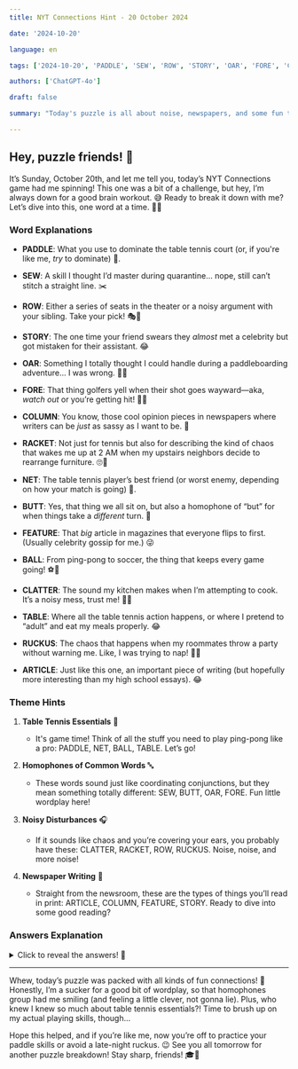 ```yaml
---  
title: NYT Connections Hint - 20 October 2024  

date: '2024-10-20'  

language: en  

tags: ['2024-10-20', 'PADDLE', 'SEW', 'ROW', 'STORY', 'OAR', 'FORE', 'COLUMN', 'RACKET', 'NET', 'BUTT', 'FEATURE', 'BALL', 'CLATTER', 'TABLE', 'RUCKUS', 'ARTICLE']  

authors: ['ChatGPT-4o']  

draft: false  

summary: "Today's puzzle is all about noise, newspapers, and some fun table tennis essentials..."  

---  
```


## Hey, puzzle friends! 🎉  

It’s Sunday, October 20th, and let me tell you, today’s NYT Connections game had me spinning! This one was a bit of a challenge, but hey, I’m always down for a good brain workout. 😅 Ready to break it down with me? Let’s dive into this, one word at a time. 🧠✨  

### Word Explanations  

- **PADDLE**: What you use to dominate the table tennis court (or, if you're like me, *try* to dominate) 🏓.  
- **SEW**: A skill I thought I’d master during quarantine... nope, still can’t stitch a straight line. ✂️  
- **ROW**: Either a series of seats in the theater or a noisy argument with your sibling. Take your pick! 🎭👊  
- **STORY**: The one time your friend swears they *almost* met a celebrity but got mistaken for their assistant. 😂  

- **OAR**: Something I totally thought I could handle during a paddleboarding adventure... I was wrong. 🌊🚣  
- **FORE**: That thing golfers yell when their shot goes wayward—aka, *watch out* or you’re getting hit! 🏌️‍♂️  
- **COLUMN**: You know, those cool opinion pieces in newspapers where writers can be *just* as sassy as I want to be. 📝  
- **RACKET**: Not just for tennis but also for describing the kind of chaos that wakes me up at 2 AM when my upstairs neighbors decide to rearrange furniture. 🙄🎾  

- **NET**: The table tennis player’s best friend (or worst enemy, depending on how your match is going) 🏓.  
- **BUTT**: Yes, that thing we all sit on, but also a homophone of “but” for when things take a *different* turn. 🍑  
- **FEATURE**: That *big* article in magazines that everyone flips to first. (Usually celebrity gossip for me.) 😜  
- **BALL**: From ping-pong to soccer, the thing that keeps every game going! ⚽🎾  

- **CLATTER**: The sound my kitchen makes when I’m attempting to cook. It’s a noisy mess, trust me! 🍳🥄  
- **TABLE**: Where all the table tennis action happens, or where I pretend to “adult” and eat my meals properly. 😂  
- **RUCKUS**: The chaos that happens when my roommates throw a party without warning me. Like, I was trying to nap! 😤🎉  
- **ARTICLE**: Just like this one, an important piece of writing (but hopefully more interesting than my high school essays). 😂  

### Theme Hints  

1. **Table Tennis Essentials** 🏓  
   - It's game time! Think of all the stuff you need to play ping-pong like a pro: PADDLE, NET, BALL, TABLE. Let’s go!  

2. **Homophones of Common Words** 🔤  
   - These words sound just like coordinating conjunctions, but they mean something totally different: SEW, BUTT, OAR, FORE. Fun little wordplay here!  

3. **Noisy Disturbances** 🎧  
   - If it sounds like chaos and you’re covering your ears, you probably have these: CLATTER, RACKET, ROW, RUCKUS. Noise, noise, and more noise!  

4. **Newspaper Writing** 📰  
   - Straight from the newsroom, these are the types of things you’ll read in print: ARTICLE, COLUMN, FEATURE, STORY. Ready to dive into some good reading?  

### Answers Explanation  

<details>  
  <summary>Click to reveal the answers! 🧠</summary>  

- **Table Tennis Essentials**: PADDLE, NET, BALL, TABLE  
   - These are the main items you need to play ping-pong! If you’ve ever hit a killer shot, you know the importance of these. 🏓  

- **Homophones of Common Words**: SEW, BUTT, OAR, FORE  
   - Each of these sounds like a conjunction (so, but, or, for) but actually means something else! Wordplay lovers, this is your jam! 😍  

- **Noisy Disturbances**: CLATTER, RACKET, ROW, RUCKUS  
   - Whether it's a late-night party, an argument, or your roommate dropping all the dishes at once, these words describe the chaos we all try to avoid. 🙉  

- **Newspaper Writing**: ARTICLE, COLUMN, FEATURE, STORY  
   - These are the bread and butter of any newspaper, whether you’re reading the latest drama in a column or a deep-dive feature on the rise of table tennis. 📰  

</details>  

---  

Whew, today’s puzzle was packed with all kinds of fun connections! 🎉 Honestly, I’m a sucker for a good bit of wordplay, so that homophones group had me smiling (and feeling a little clever, not gonna lie). Plus, who knew I knew so much about table tennis essentials?! Time to brush up on my actual playing skills, though...  

Hope this helped, and if you’re like me, now you’re off to practice your paddle skills or avoid a late-night ruckus. 😉 See you all tomorrow for another puzzle breakdown! Stay sharp, friends! 🎓👋  